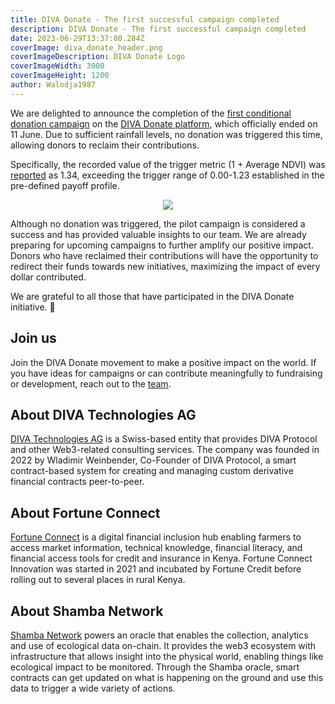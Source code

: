 ```yaml
---
title: DIVA Donate - The first successful campaign completed
description: DIVA Donate - The first successful campaign completed
date: 2023-06-29T13:37:00.284Z
coverImage: diva_donate_header.png
coverImageDescription: DIVA Donate Logo
coverImageWidth: 3000
coverImageHeight: 1200
author: Walodja1987
---
```


We are delighted to announce the completion of the [first conditional donation campaign](https://www.divaprotocol.io/posts/diva-donate-launch) 
on the [DIVA Donate platform](https://www.divadonate.xyz/campaign), which officially ended on 11 June. Due to sufficient rainfall levels, no donation was triggered this time, allowing donors 
to reclaim their contributions.

Specifically, the recorded value of the trigger metric (1 + Average NDVI) was [reported](https://polygonscan.com/tx/0x13ed39250aa086c997c41c89dadb24c51afc76739ab6f3c813810643b7a136b9) as 1.34, exceeding the trigger 
range of 0.00-1.23 established in the pre-defined payoff profile.

<p align="center">
  <img src="/Images/posts/Donationprofile.png" />
</p>

Although no donation was triggered, the pilot campaign is considered a success and has provided valuable insights to 
our team. We are already preparing for upcoming campaigns to further amplify our positive impact. Donors who have 
reclaimed their contributions will have the opportunity to redirect their funds towards new initiatives, maximizing 
the impact of every dollar contributed.

We are grateful to all those that have participated in the DIVA Donate initiative. 🙏

## Join us
Join the DIVA Donate movement to make a positive impact on the world. If you have ideas for 
campaigns or can contribute meaningfully to fundraising or development, reach out to the [team](mailto:wladimir.weinbender@divadonate.xyz).

## About DIVA Technologies AG

[DIVA Technologies AG](https://www.divaprotocol.io/) is a Swiss-based entity that provides DIVA Protocol and other Web3-related consulting services. The company was 
founded in 2022 by Wladimir Weinbender, Co-Founder of DIVA Protocol, a smart contract-based system for creating and managing custom derivative financial contracts peer-to-peer.

## About Fortune Connect

[Fortune Connect](https://fortunecredit.co.ke/) is a digital financial inclusion hub enabling farmers to access market information, technical knowledge, financial literacy, and financial 
access tools for credit and insurance in Kenya. Fortune Connect Innovation was started in 2021 and incubated by Fortune Credit before rolling out to several 
places in rural Kenya.

## About Shamba Network

[Shamba Network](https://shamba.network/) powers an oracle that enables the collection, analytics and use of ecological data on-chain. It provides the web3 ecosystem with 
infrastructure that allows insight into the physical world, enabling things like ecological impact to be monitored. Through the Shamba oracle, 
smart contracts can get updated on what is happening on the ground and use this data to trigger a wide variety of actions.